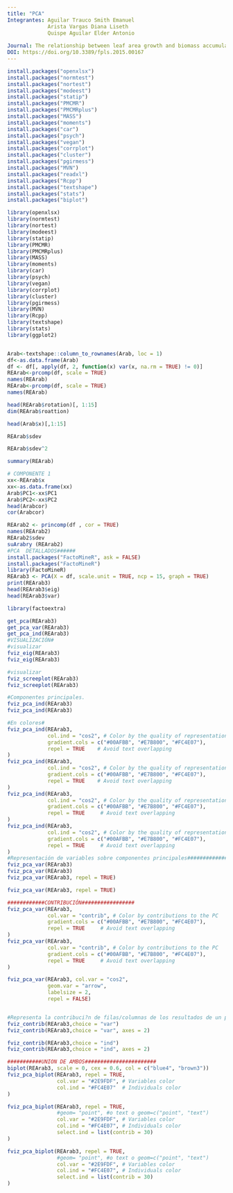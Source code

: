 ```yaml
---
title: "PCA"
Integrantes: Aguilar Trauco Smith Emanuel
             Arista Vargas Diana Liseth
             Quispe Aguilar Elder Antonio
             
Journal: The relationship between leaf area growth and biomass accumulation in Arabidopsis thaliana             
DOI: https://doi.org/10.3389/fpls.2015.00167
---
```


```r
install.packages("openxlsx")
install.packages("normtest")
install.packages("nortest")
install.packages("modeest")
install.packages("statip")
install.packages("PMCMR")
install.packages("PMCMRplus")
install.packages("MASS")
install.packages("moments")
install.packages("car")
install.packages("psych")
install.packages("vegan")
install.packages("corrplot")
install.packages("cluster")
install.packages("pgirmess")
install.packages("MVN")
install.packages("readxl")
install.packages("Rcpp")
install.packages("textshape")
install.packages("stats")
install.packages("biplot")

library(openxlsx)
library(normtest)
library(nortest)
library(modeest)
library(statip)
library(PMCMR)
library(PMCMRplus)
library(MASS)
library(moments)
library(car)
library(psych)
library(vegan)
library(corrplot)
library(cluster)
library(pgirmess)
library(MVN)
library(Rcpp)
library(textshape)
library(stats)
library(ggplot2)


Arab<-textshape::column_to_rownames(Arab, loc = 1)
df<-as.data.frame(Arab)
df <- df[, apply(df, 2, function(x) var(x, na.rm = TRUE) != 0)]
REArab<-prcomp(df, scale = TRUE)
names(REArab)
REArab<-prcomp(df, scale = TRUE)
names(REArab)

head(REArab$rotation)[, 1:15]
dim(REArab$roattion)

head(Arab$x)[,1:15]

REArab$sdev

REArab$sdev^2

summary(REArab)

# COMPONENTE 1
xx<-REArab$x
xx<-as.data.frame(xx)
Arab$PC1<-xx$PC1
Arab$PC2<-xx$PC2
head(Arabcor)
cor(Arabcor)

REArab2 <- princomp(df , cor = TRUE)
names(REArab2)
REArab2$sdev
suArabry (REArab2)
#PCA  DETALLADOS######
install.packages("FactoMineR", ask = FALSE)
install.packages("FactoMineR")
library(FactoMineR)
REArab3 <- PCA(X = df, scale.unit = TRUE, ncp = 15, graph = TRUE)
print(REArab3)
head(REArab3$eig)
head(REArab3$var)

library(factoextra)

get_pca(REArab3)
get_pca_var(REArab3)
get_pca_ind(REArab3)
#VISUALIZACIÓN#
#visualizar 
fviz_eig(REArab3)
fviz_eig(REArab3)

#visualizar 
fviz_screeplot(REArab3)
fviz_screeplot(REArab3)

#Componentes principales.
fviz_pca_ind(REArab3)
fviz_pca_ind(REArab3)

#En colores#
fviz_pca_ind(REArab3,
             col.ind = "cos2", # Color by the quality of representation
             gradient.cols = c("#00AFBB", "#E7B800", "#FC4E07"),
             repel = TRUE    # Avoid text overlapping
)
fviz_pca_ind(REArab3,
             col.ind = "cos2", # Color by the quality of representation
             gradient.cols = c("#00AFBB", "#E7B800", "#FC4E07"),
             repel = TRUE    # Avoid text overlapping
)
fviz_pca_ind(REArab3,
             col.ind = "cos2", # Color by the quality of representation
             gradient.cols = c("#00AFBB", "#E7B800", "#FC4E07"),
             repel = TRUE     # Avoid text overlapping
)
fviz_pca_ind(REArab3,
             col.ind = "cos2", # Color by the quality of representation
             gradient.cols = c("#00AFBB", "#E7B800", "#FC4E07"),
             repel = TRUE     # Avoid text overlapping
)
#Representación de variables sobre componentes principales###############
fviz_pca_var(REArab3)
fviz_pca_var(REArab3)
fviz_pca_var(REArab3, repel = TRUE)

fviz_pca_var(REArab3, repel = TRUE)

############CONTRIBUCIÓN#################
fviz_pca_var(REArab3,
             col.var = "contrib", # Color by contributions to the PC
             gradient.cols = c("#00AFBB", "#E7B800", "#FC4E07"),
             repel = TRUE     # Avoid text overlapping
)
fviz_pca_var(REArab3,
             col.var = "contrib", # Color by contributions to the PC
             gradient.cols = c("#00AFBB", "#E7B800", "#FC4E07"),
             repel = TRUE     # Avoid text overlapping
)

fviz_pca_var(REArab3, col.var = "cos2", 
             geom.var = "arrow", 
             labelsize = 2, 
             repel = FALSE)


#Representa la contribuci?n de filas/columnas de los resultados de un pca.
fviz_contrib(REArab3,choice = "var")
fviz_contrib(REArab3,choice = "var", axes = 2)

fviz_contrib(REArab3,choice = "ind")
fviz_contrib(REArab3,choice = "ind", axes = 2)

###########UNION DE AMBOS#######################
biplot(REArab3, scale = 0, cex = 0.6, col = c("blue4", "brown3"))
fviz_pca_biplot(REArab3, repel = TRUE,
                col.var = "#2E9FDF", # Variables color
                col.ind = "#FC4E07"  # Individuals color
)

fviz_pca_biplot(REArab3, repel = TRUE,
                #geom= "point", #o text o geom=c("point", "text")
                col.var = "#2E9FDF", # Variables color
                col.ind = "#FC4E07", # Individuals color
                select.ind = list(contrib = 30)
)

fviz_pca_biplot(REArab3, repel = TRUE,
                #geom= "point", #o text o geom=c("point", "text")
                col.var = "#2E9FDF", # Variables color
                col.ind = "#FC4E07", # Individuals color
                select.ind = list(contrib = 30)
)
```